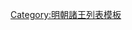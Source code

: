 {{ming|title=明朝平遙國諸王|ed=平遙國|head=[[永乐 (明朝)|永樂]]二十二年（[[1424年]]）封。|
{{ming/title}}
{{ming/list|平遙僖靖王|[[朱佶煟]]|朱模、庶三子|[[1424年]]—[[1446年]]|永樂二十二年封。[[正统 (年号)|正統]]十一年薨。}}
{{ming/list|平遙懿安王|[[朱幼𡑆]]|朱佶煟、嫡一子|[[1447年]]—？年|正統十二年襲封。[[成化]]間薨。無子，除。}}
{{ming/note|附平遙國奉祀宗室}}
{{ming/list|平遙鎮國將軍|[[朱詮鎣]]|朱幼墧、子|？年|唐山悼僖王朱幼墧子。不知何年年承平遙王祀。薨。<ref name="a">《[[明實錄]]》</ref>}}
{{ming/list|平遙府宗理|[[朱勛渰]]|朱詮鎣、嫡一子|[[1531年]]—？年|初封[[輔國將軍]]，嘉靖十年十一月兼理平遙府事。薨。<ref name="a"/>}}
{{ming/note|以後不詳}}
{{ming/list|平遙府宗理|[[朱珵垌]]|朱恬？、子|[[1585年]]—？年|初封[[輔國中尉]]，[[萬曆]]十三年十一月兼理平遙府事。薨。<ref name="a"/>}}
{{ming/note|以後不詳}}
{{ming/note|參考文獻}}
{{ming/note|ref}}
}}<noinclude>
[[Category:明朝諸王列表模板]]
</noinclude>